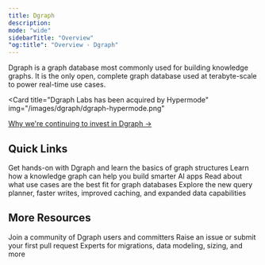 ```yaml
---
title: Dgraph
description:
mode: "wide"
sidebarTitle: "Overview"
"og:title": "Overview - Dgraph"
---
```


Dgraph is a graph database most commonly used for building knowledge graphs. It
is the only open, complete graph database used at terabyte-scale to power
real-time use cases.

<Card
  title="Dgraph Labs has been acquired by Hypermode"
  img="/images/dgraph/dgraph-hypermode.png"
>
  [Why we're continuing to invest in Dgraph
  →](https://hypermode.com/blog/why-invest-in-dgraph/)
</Card>

## Quick Links

<CardGroup cols={2}>
  <Card title="Quickstart" icon="play" href="./quickstart">
    Get hands-on with Dgraph and learn the basics of graph structures
  </Card>
  <Card
    title="What is a knowledge graph?"
    icon="brain-circuit"
    href="https://hypermode.com/blog/smarter-ai-knowledge-graphs"
  >
    Learn how a knowledge graph can help you build smarter AI apps
  </Card>
  <Card
    title="Ultimate guide to graph databases"
    icon="book-open-cover"
    href="https://hypermode.com/blog/ultimate-guide-graph-databases"
  >
    Read about what use cases are the best fit for graph databases
  </Card>
  <Card
    title="New in Dgraph v24.1"
    icon="square-plus"
    href="https://hypermode.com/blog/dgraph-v241-knowledge-graphs-faster"
  >
    Explore the new query planner, faster writes, improved caching, and expanded
    data capabilities
  </Card>
</CardGroup>

## More Resources

<CardGroup cols={3}>
  <Card title="Discord" icon="discord" href="https://discord.hypermode.com">
    Join a community of Dgraph users and committers
  </Card>
  <Card
    title="GitHub"
    icon="github"
    href="https://github.com/hypermodeinc/dgraph"
  >
    Raise an issue or submit your first pull request
  </Card>
  <Card title="Need Help?" icon="phone" href="https://hypermode.com">
    Experts for migrations, data modeling, sizing, and more
  </Card>
</CardGroup>
